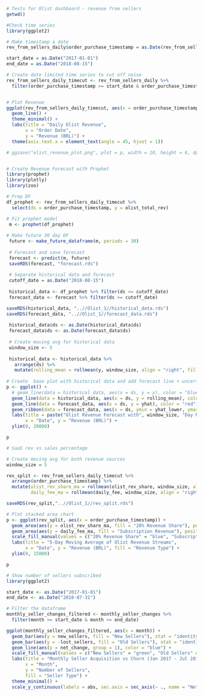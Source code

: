 ```r
# Tests for Olist dashboard - revenue from sellers
getwd()
```


```r

#Check time series
library(ggplot2)

# Make timestamp a date
rev_from_sellers_daily$order_purchase_timestamp = as.Date(rev_from_sellers_daily$order_purchase_timestamp)

start_date = as.Date("2017-01-01")
end_date = as.Date("2018-08-15")

# Create date limited time series to cut off noise
rev_from_sellers_daily_timecut <- rev_from_sellers_daily %>%
  filter(order_purchase_timestamp >= start_date & order_purchase_timestamp <= end_date)


# Plot Revenue
ggplot(rev_from_sellers_daily_timecut, aes(x = order_purchase_timestamp, y = olist_total_rev)) +
  geom_line() +
  theme_minimal() +
  labs(title = "Daily Olist Revenue",
       x = "Order Date",
       y = "Revenue (BRL)") +
  theme(axis.text.x = element_text(angle = 45, hjust = 1))

# ggsave("olist_revenue_plot.png", plot = p, width = 10, height = 6, dpi = 300)



```

```r
# Create Revenue Forecast with Prophet
library(prophet)
library(plotly)
library(zoo)

# Prep DF
df_prophet <- rev_from_sellers_daily_timecut %>%
  select(ds = order_purchase_timestamp, y = olist_total_rev)

# Fit prophet model
 m <- prophet(df_prophet)
 
# Make future 30 day DF
 future <- make_future_dataframe(m, periods = 30)
 
 # Forecast and save forecast
 forecast <- predict(m, future)
 saveRDS(forecast, "forecast.rds")
 
 # Separate historical data and forecast
 cutoff_date = as.Date("2018-08-15")
 
 historical_data <- df_prophet %>% filter(ds <= cutoff_date)
 forecast_data <- forecast %>% filter(ds >= cutoff_date)

saveRDS(historical_data, "..//Olist_1//historical_data.rds")
saveRDS(forecast_data, "..//Olist_1//forecast_data.rds")
 
 historical_data$ds <- as.Date(historical_data$ds)
 forecast_data$ds <- as.Date(forecast_data$ds)
 
 # Create moving avg for historical data
 window_size <- 5
 
 historical_data <- historical_data %>%
   arrange(ds) %>%
   mutate(rolling_mean = rollmean(y, window_size, align = "right", fill = NA))
 
# Create  base plot with historical data and add forecast line + uncertainty interval
p <- ggplot() +
  # geom_line(data = historical_data, aes(x = ds, y = y), color = "blue") +
  geom_line(data = historical_data, aes(x = ds, y = rolling_mean), color = "green", na.rm = TRUE) +
  geom_line(data = forecast_data, aes(x = ds, y = yhat), color = "red") +
  geom_ribbon(data = forecast_data, aes(x = ds, ymin = yhat_lower, ymax = yhat_upper), alpha = 0.2, fill = "orange") +
  labs(title = paste("Olist Revenue Forecast with", window_size, "Day Moving Average"),
       x = "Date", y = "Revenue (BRL)") +
  ylim(0, 20000)

p


```

```r
# SaaS rev vs sales percentage

# Create moving avg for both revenue sources
window_size = 5

rev_split <- rev_from_sellers_daily_timecut %>%
  arrange(order_purchase_timestamp) %>%
  mutate(olist_rev_share_ma = rollmean(olist_rev_share, window_size, align = "right", fill = NA),
         daily_fee_ma = rollmean(daily_fee, window_size, align = "right", fill = NA))

saveRDS(rev_split,"..//Olist_1//rev_split.rds")

# Plot stacked area chart
p <- ggplot(rev_split, aes(x = order_purchase_timestamp)) +
  geom_area(aes(y = olist_rev_share_ma, fill = "20% Revenue Share"), position = "stack") +
  geom_area(aes(y = daily_fee_ma, fill = "Subscription Revenue"), position = "stack") +
  scale_fill_manual(values = c("20% Revenue Share" = "blue", "Subscription Revenue" = "green")) +
  labs(title = "5-Day Moving Average of Olist Revenue Streams",
       x = "Date", y = "Revenue (BRL)", fill = "Revenue Type") +
  ylim(0, 15000)

p

```

```r
# Show number of sellers subscribed
library(ggplot2)

start_date <- as.Date("2017-01-01")
end_date <- as.Date("2018-07-31")

# Filter the dataframe
monthly_seller_changes_filtered <- monthly_seller_changes %>%
  filter(month >= start_date & month <= end_date)

ggplot(monthly_seller_changes_filtered, aes(x = month)) +
  geom_bar(aes(y = new_sellers, fill = "New Sellers"), stat = "identity") +
  geom_bar(aes(y = -lost_sellers, fill = "Old Sellers"), stat = "identity") +
  geom_line(aes(y = net_change, group = 1), color = "blue") +
  scale_fill_manual(values = c("New Sellers" = "green", "Old Sellers" = "red")) +
  labs(title = "Monthly Seller Acquisition vs Churn (Jan 2017 - Jul 2018)",
       x = "Month",
       y = "Number of Sellers",
       fill = "Seller Type") +
  theme_minimal() +
  scale_y_continuous(labels = abs, sec.axis = sec_axis(~ ., name = "Net Change"))

```

